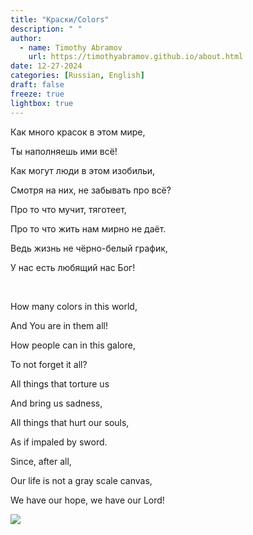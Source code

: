 ```yaml
---
title: "Краски/Colors"
description: " "
author:
  - name: Timothy Abramov
    url: https://timothyabramov.github.io/about.html
date: 12-27-2024
categories: [Russian, English] 
draft: false
freeze: true
lightbox: true
---
```


Как много красок в этом мире, 

Ты наполняешь ими всё! 

Как могут люди в этом изобильи, 

Cмотря на них, не забывать про всё? 

Про то что мучит, тяготеет, 

Про то что жить нам мирно не даёт. 

Ведь жизнь не чёрно-белый график, 

У нас есть любящий нас Бог! 


\

How many colors in this world, 

And You are in them all! 

How people can in this galore, 

To not forget it all? 

All things that torture us 

And bring us sadness, 

All things that hurt our souls, 

As if impaled by sword. 

Since, after all, 

Our life is not a gray scale canvas, 

We have our hope, we have our Lord!

![](images/1.jpg){group="group1"}

